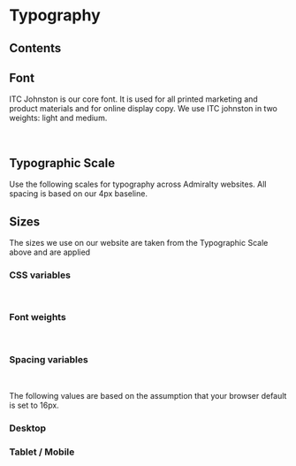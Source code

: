 
# Typography

## Contents

## Font

ITC Johnston is our core font. It is used for all printed marketing and product materials and for online display copy. We use ITC johnston in two weights: light and medium.

<LightFont/>

<br/>

<MediumFont/>

## Typographic Scale

Use the following scales for typography across Admiralty websites. All spacing is based on our 4px baseline.

<TypographicScale/>

## Sizes

The sizes we use on our website are taken from the Typographic Scale above and are applied

### CSS variables

<TypographicScaleVariables/>

<br/>

### Font weights

<TypographicScaleWeights/>

<br/>

### Spacing variables

<SpacingVariables/>

<br/>

The following values are based on the assumption that your browser default is set to 16px.

### Desktop

<TypographicScaleDesktop/>

### Tablet / Mobile

<TypographicScaleTablet/>

<br/>
<br/>
